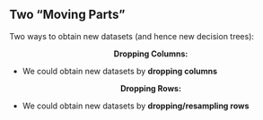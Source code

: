 ## Two "Moving Parts"

Two ways to obtain new datasets (and hence new decision trees):

::: {layout="[1,1]"}

::: {#moving-parts-left}

<center>
**Dropping Columns:**
</center>

* We could obtain new datasets by **dropping columns**

:::
::: {#moving-parts-right}

<center>
**Dropping Rows:**
</center>

* We could obtain new datasets by **dropping/resampling rows**

:::
:::
